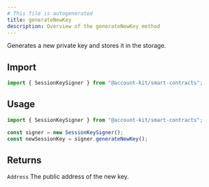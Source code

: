 ```yaml
---
# This file is autogenerated
title: generateNewKey
description: Overview of the generateNewKey method
---
```


Generates a new private key and stores it in the storage.

## Import

```ts
import { SessionKeySigner } from "@account-kit/smart-contracts";
```

## Usage

```ts
import { SessionKeySigner } from "@account-kit/smart-contracts";

const signer = new SessionKeySigner();
const newSessionKey = signer.generateNewKey();
```

## Returns

`Address`
The public address of the new key.
